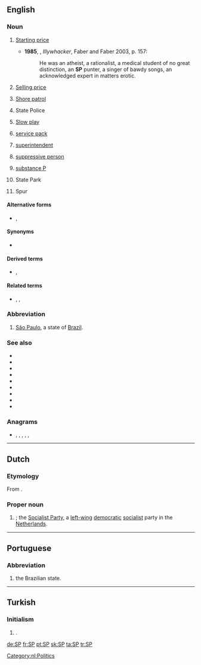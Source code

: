 {{also|sp|Sp|sp.|s/p|Sp.|s.p.|ś.p.}}
==English==

===Noun===
{{en-noun|~}}

# {{lb|en|horse racing}} [[starting price|Starting price]]
#* '''1985''', {{w|Peter Carey}}, ''Illywhacker'', Faber and Faber 2003, p. 157:
#*: He was an atheist, a rationalist, a medical student of no great distinction, an '''SP''' punter, a singer of bawdy songs, an acknowledged expert in matters erotic.
# [[selling price|Selling price]]
# {{lb|en|US|military|navy}} [[shore patrol|Shore patrol]]
# {{lb|en|law enforcement}} State Police
# [[slow play|Slow play]]
# {{lb|en|computing}} [[service pack]]
# {{lb|en|law enforcement}} [[superintendent]]
# {{lb|en|Scientology}} [[suppressive person]]
# {{lb|en|biochemistry}} [[substance P]]
# State Park
# {{lb|en|highways}} Spur

====Alternative forms====
* {{l|en|S.P.}}, {{l|en|S. P.}}

====Synonyms====
* {{sense|law enforcement}} {{l|en|supt.}}

====Derived terms====
* {{sense|law enforcement}} {{l|en|CSP}}, {{l|en|SSP}}

====Related terms====
* {{sense|law enforcement}} {{l|en|DSupt}}, {{l|en|DCS}}, {{l|en|Ch Supt}}

===Abbreviation===
{{rfc-header|Abbreviation}}
{{head|en|abbreviation}}

# [[São Paulo]], a state of [[Brazil]].

===See also===
* {{l|en|EP}}
* {{l|en|LP}}
* {{l|en|SLP}}
* {{l|en|single}}
* {{l|en|record}}
* {{l|en|album}}
* {{l|en|33}}
* {{l|en|45}}
* {{l|en|78}}

===Anagrams===
* {{l|en|P's}}, {{l|en|PS}}, {{l|en|Ps.}}, {{l|en|p's}}, {{l|en|p**s}}, {{l|en|p.s.}}

----

==Dutch==

===Etymology===
From {{m|nl|socialistisch|Socialistische}} {{m|nl|partij|Partij}}.

===Proper noun===
{{nl-proper noun|f}}

# {{initialism of|[[socialistisch|Socialistische]] [[partij|Partij]]|lang=nl}}; the [[w:Socialist Party (Netherlands)|Socialist Party]], a [[left-wing]] [[democratic]] [[socialist]] party in the [[Netherlands]].

[[Category:nl:Politics]]

----

==Portuguese==

===Abbreviation===
{{rfc-header|Abbreviation}}
{{head|pt|abbreviation}}

# {{initialism of|São Paulo|lang=pt|dot=,}} the Brazilian state.

----

==Turkish==

===Initialism===
{{rfc-header|Initialism}}
{{tr-initialism}}

# {{lb|tr|politics}} {{initialism of|Saadet Partisi|lang=tr|nodot=1}} {{gloss|Felicity Party}}.

[[de:SP]]
[[fr:SP]]
[[pt:SP]]
[[sk:SP]]
[[ta:SP]]
[[tr:SP]]